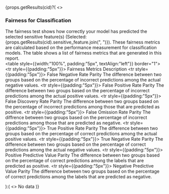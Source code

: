 
{props.getResults(cid)?(
  <>
    <div>
    <h3>Fairness for Classification</h3>
    The fairness test shows how correctly your model has predicted the selected sensitive feature(s) (Selected: {props.getResults(cid).sensitive_feature.join(", ")}). These fairness metrics are calculated based on the performance measurement for classification models. The table shows a list of fairness metrics that are generated in this report.
    <br/>
    <table style={{width:"100%", padding:"5px", textAlign:"left"}} border="1">
      <tbody>
        <tr style={{padding:"5px"}}>
          <th>Fairness Metrics</th>
          <th>Description</th>
        </tr>
        <tr style={{padding:"5px"}}>
          <td>False Negative Rate Parity</td>
          <td>The difference between two groups based on the percentage of incorrect predictions among the actual negative values.</td>
        </tr>
        <tr style={{padding:"5px"}}>
          <td>False Positive Rate Parity</td>
          <td>The difference between two groups based on the percentage of incorrect predictions among the actual positive values.</td>
        </tr>
        <tr style={{padding:"5px"}}>
          <td>False Discovery Rate Parity</td>
          <td>The difference between two groups based on the percentage of incorrect predictions among those that are predicted as positive.</td>
        </tr>
        <tr style={{padding:"5px"}}>
          <td>False Omission Rate Parity</td>
          <td>The diffrence between two groups based on the percentage of incorrect predictions among those that are predicted as negative.</td>
        </tr>
        <tr style={{padding:"5px"}}>
          <td>True Positive Rate Parity</td>
          <td>The difference between two groups based on the percentage of correct predictions among the actual positive values.</td>
        </tr>
        <tr style={{padding:"5px"}}>
          <td>True Negative Rate Parity</td>
          <td>The difference between two groups based on the percentage of correct predictions among the actual negative values.</td>
        </tr>
        <tr style={{padding:"5px"}}>
          <td>Positive Predictive Value Parity</td>
          <td>The difference between two groups based on the percentage of correct predictions among the labels that are predicted as positive.</td>
        </tr>
        <tr style={{padding:"5px"}}>
          <td>Negative Predictive Value Parity</td>
          <td>The difference between two groups based on the percentage of correct predictions among the labels that are predicted as negative.</td>
        </tr>
      </tbody>
    </table>
  </div>
  </>
):(
<>
  No data  
</>
)}